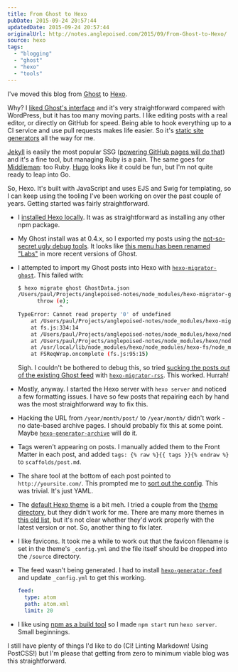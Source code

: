 ```yaml
---
title: From Ghost to Hexo
pubDate: 2015-09-24 20:57:44
updatedDate: 2015-09-24 20:57:44
originalUrl: http://notes.anglepoised.com/2015/09/From-Ghost-to-Hexo/
source: hexo
tags:
  - "blogging"
  - "ghost"
  - "hexo"
  - "tools"
---
```


I've moved this blog from [Ghost](https://ghost.org/) to [Hexo](https://hexo.io/).

Why? I [liked Ghost's interface](/notes/trying-out-ghost/) and it's very straightforward compared with WordPress, but it has too many moving parts. I like editing posts with a real editor, or directly on GitHub for speed. Being able to hook everything up to a CI service and use pull requests makes life easier. So it's [static site generators](http://staticgen.com/) all the way for me.

[Jekyll](http://jekyllrb.com/) is easily the most popular SSG ([powering GitHub pages will do that](https://jekyllrb.com/docs/github-pages/)) and it's a fine tool, but managing Ruby is a pain. The same goes for [Middleman](https://middlemanapp.com/): too Ruby. [Hugo](http://gohugo.io/) looks like it could be fun, but I'm not quite ready to leap into Go.

So, Hexo. It's built with JavaScript and uses EJS and Swig for templating, so I can keep using the tooling I've been working on over the past couple of years. Getting started was fairly straightforward.

- I [installed Hexo locally](https://hexo.io/docs/index.html). It was as straightforward as installing any other npm package.
- My Ghost install was at 0.4.x, so I exported my posts using the [not-so-secret ugly debug tools](https://www.ghostforbeginners.com/backup-ghost-using-admin-ui/). It looks like [this menu has been renamed "Labs"](http://support.ghost.org/import-and-export-my-ghost-blog-settings-and-data/) in more recent versions of Ghost.
- I attempted to import my Ghost posts into Hexo with [`hexo-migrator-ghost`](https://www.npmjs.com/package/hexo-migrator-ghost/). This failed with:

  ```bash
  $ hexo migrate ghost GhostData.json
  /Users/paul/Projects/anglepoised-notes/node_modules/hexo-migrator-ghost/index.js:92
        throw (e);
               ^
  TypeError: Cannot read property '0' of undefined
      at /Users/paul/Projects/anglepoised-notes/node_modules/hexo-migrator-ghost/index.js:27:21
      at fs.js:334:14
      at /Users/paul/Projects/anglepoised-notes/node_modules/hexo/node_modules/nunjucks/node_modules/chokidar/node_modules/readdirp/node_modules/graceful-fs/graceful-fs.js:104:5
      at /Users/paul/Projects/anglepoised-notes/node_modules/hexo/node_modules/hexo-fs/node_modules/chokidar/node_modules/readdirp/node_modules/graceful-fs/graceful-fs.js:104:5
      at /usr/local/lib/node_modules/hexo/node_modules/hexo-fs/node_modules/chokidar/node_modules/readdirp/node_modules/graceful-fs/graceful-fs.js:104:5
      at FSReqWrap.oncomplete (fs.js:95:15)
  ```

  Sigh. I couldn't be bothered to debug this, so tried [sucking the posts out of the existing Ghost feed](https://hexo.io/docs/migration.html) with [`hexo-migrator-rss`](https://www.npmjs.com/package/hexo-migrator-rss/). This worked. Hurrah!

- Mostly, anyway. I started the Hexo server with `hexo server` and noticed a few formatting issues. I have so few posts that repairing each by hand was the most straightforward way to fix this.
- Hacking the URL from `/year/month/post/` to `/year/month/` didn't work - no date-based archive pages. I should probably fix this at some point. Maybe [`hexo-generator-archive`](https://github.com/hexojs/hexo-generator-archive) will do it.
- Tags weren't appearing on posts. I manually added them to the Front Matter in each post, and added `tags: {% raw %}{{ tags }}{% endraw %}` to `scaffolds/post.md`.
- The share tool at the bottom of each post pointed to `http://yoursite.com/`. This prompted me to [sort out the config](https://hexo.io/docs/configuration.html). This was trivial. It's just YAML.
- The [default Hexo theme](https://hexo.io/hexo-theme-landscape/) is a bit meh. I tried a couple from the [theme directory](https://hexo.io/themes/), but they didn't work for me. There are many more themes in [this old list](https://github.com/hexojs/hexo/wiki/Themes), but it's not clear whether they'd work properly with the latest version or not. So, another thing to fix later.
- I like favicons. It took me a while to work out that the favicon filename is set in the theme's `_config.yml` and the file itself should be dropped into the `/source` directory.
- The feed wasn't being generated. I had to install [`hexo-generator-feed`](https://github.com/hexojs/hexo-generator-feed) and update `_config.yml` to get this working.

  ```yaml
  feed:
    type: atom
    path: atom.xml
    limit: 20
  ```

- I like using [npm as a build tool](http://blog.keithcirkel.co.uk/how-to-use-npm-as-a-build-tool/) so I made `npm start` run `hexo server`. Small beginnings.

I still have plenty of things I'd like to do (CI! Linting Markdown! Using PostCSS!) but I'm please that getting from zero to minimum viable blog was this straightforward.
